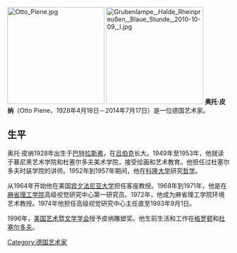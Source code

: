 {{Infobox artist
| bgcolour      = white
| name          = 奥托·皮纳
| image         = Otto Piene 2007.jpg
| imagesize     = 200px
| caption       = 奥托·皮纳，摄于2007年
| birth_name    =
| birth_date  = {{Birth date|1928|4|18|df=yes}}
| birth_place   =[[威斯特法伦省|威斯特法伦省]][[巴特拉斯弗|巴特拉斯弗]]
| death_date  = {{Death date and age|2014|7|17|1928|4|18|df=yes}}
| death_place   =[[德国|德国]][[柏林|柏林]]
| nationality   = [[德国|德国]]
| field         = [[动态艺术|动态艺术]], [[行为艺术|行为艺术]]
| training      =
| movement      = [[零（艺术）|零（艺术）]]
| works         = 
| patrons       = 
| influenced by = 
| influenced    =
| awards        = [[莱昂纳德·达·芬奇世界艺术奖|莱昂纳德·达·芬奇世界艺术奖]] (2003)
}}
[[Image:Otto_Piene.jpg|220px]]
[[File:Grubenlampe,_Halde_Rheinpreußen,_Blaue_Stunde,_2010-10-09,_I.jpg|220px]]
'''奥托·皮纳'''（Otto Piene，1928年4月18日－2014年7月17日）是一位德国艺术家。

==生平==
奥托·皮纳1928年出生于[[巴特拉斯弗|巴特拉斯弗]]，在[[吕伯克|吕伯克]]长大。1949年至1953年，他就读于慕尼黑艺术学院和杜塞尔多夫美术学院，接受绘画和艺术教育。他担任过杜塞尔多夫时装学院的讲师。1952年到1957年期间，他在[[科隆大学|科隆大学]]研究[[哲学|哲学]]。

从1964年开始他在美国[[宾夕法尼亚大学|宾夕法尼亚大学]]担任客座教授。1968年到1971年，他是在[[麻省理工学院|麻省理工学院]]高级视觉研究中心第一研究员。1972年，他成为麻省理工学院环境艺术教授。1974年他担任高级视觉研究中心主任直至1993年9月1日。

1996年，[[美国艺术暨文学学会|美国艺术暨文学学会]]授予皮纳雕塑奖。他生前生活和工作在[[格罗顿_(马萨诸塞州)|格罗顿]]和[[杜塞尔多夫|杜塞尔多夫]]。

{{Authority control}}
[[Category:德国艺术家|Category:德国艺术家]]